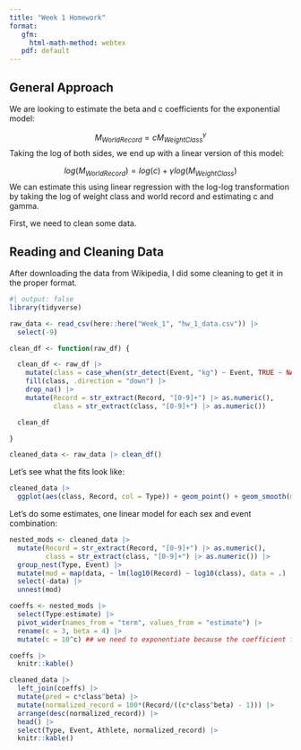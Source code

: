 ```yaml
---
title: "Week 1 Homework"
format:
   gfm:
     html-math-method: webtex
   pdf: default
---
```


## General Approach

We are looking to estimate the beta and c coefficients for the exponential model:

$${M}_{WorldRecord} = c{M}_{WeightClass}^{\gamma}$$
Taking the log of both sides, we end up with a linear version of this model:

$$log({M}_{WorldRecord}) = log(c) + {\gamma}log({M}_{WeightClass})$$
We can estimate this using linear regression with the log-log transformation by
taking the log of weight class and world record and estimating c and gamma.

First, we need to clean some data.

## Reading and Cleaning Data

After downloading the data from Wikipedia, I did some cleaning to get it in the 
proper format.

```r
#| output: false
library(tidyverse)

raw_data <- read_csv(here::here("Week_1", "hw_1_data.csv")) |>
  select(-9)

clean_df <- function(raw_df) {

  clean_df <- raw_df |>
    mutate(class = case_when(str_detect(Event, "kg") ~ Event, TRUE ~ NA_character_)) |>
    fill(class, .direction = "down") |>
    drop_na() |>
    mutate(Record = str_extract(Record, "[0-9]+") |> as.numeric(),
           class = str_extract(class, "[0-9]+") |> as.numeric())

  clean_df

}

cleaned_data <- raw_data |> clean_df()

```

Let's see what the fits look like:
 
```r
cleaned_data |>
  ggplot(aes(class, Record, col = Type)) + geom_point() + geom_smooth(method = "lm") + facet_wrap(Event ~ ., scales = "free", ncol =1)
```

Let's do some estimates, one linear model for each sex and event combination:

```r
nested_mods <- cleaned_data |>
  mutate(Record = str_extract(Record, "[0-9]+") |> as.numeric(),
         class = str_extract(class, "[0-9]+") |> as.numeric()) |>
  group_nest(Type, Event) |>
  mutate(mod = map(data, ~ lm(log10(Record) ~ log10(class), data = .) |> broom::tidy())) |>
  select(-data) |>
  unnest(mod)

coeffs <- nested_mods |>
  select(Type:estimate) |>
  pivot_wider(names_from = "term", values_from = "estimate") |>
  rename(c = 3, beta = 4) |>
  mutate(c = 10^c) ## we need to exponentiate because the coefficient from the model is on the log scale

coeffs |>
  knitr::kable()

```

```r
cleaned_data |>
  left_join(coeffs) |>
  mutate(pred = c*class^beta) |>
  mutate(normalized_record = 100*(Record/((c*class^beta) - 1))) |>
  arrange(desc(normalized_record)) |>
  head() |>
  select(Type, Event, Athlete, normalized_record) |> 
  knitr::kable()
```

